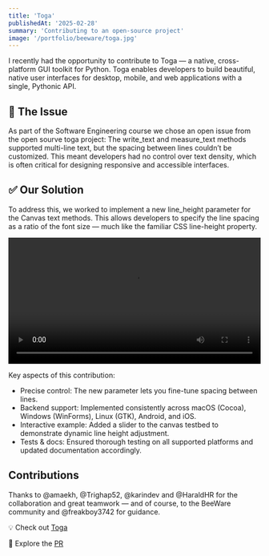 ```yaml
---
title: 'Toga'
publishedAt: '2025-02-28'
summary: 'Contributing to an open-source project'
image: '/portfolio/beeware/toga.jpg'
---
```


I recently had the opportunity to contribute to Toga — a native, cross-platform GUI toolkit for Python. Toga enables developers to build beautiful, native user interfaces for desktop, mobile, and web applications with a single, Pythonic API.

## 🎯 The Issue

As part of the Software Engineering course we chose an open issue from the open sourve toga project:
The write_text and measure_text methods supported multi-line text, but the spacing between lines couldn’t be customized. This meant developers had no control over text density, which is often critical for designing responsive and accessible interfaces.

## ✅ Our Solution

To address this, we worked to implement a new line_height parameter for the Canvas text methods. This allows developers to specify the line spacing as a ratio of the font size — much like the familiar CSS line-height property.

<video controls width="100%">
    <source src="/portfolio/beeware/vid.mov" type="video/quicktime" />
    Your browser does not support this video.
</video>

Key aspects of this contribution:
- Precise control: The new parameter lets you fine-tune spacing between lines.
- Backend support: Implemented consistently across macOS (Cocoa), Windows (WinForms), Linux (GTK), Android, and iOS.
- Interactive example: Added a slider to the canvas testbed to demonstrate dynamic line height adjustment.
- Tests & docs: Ensured thorough testing on all supported platforms and updated documentation accordingly.


## Contributions

Thanks to @amaekh, @Trighap52, @karindev and @HaraldHR for the collaboration and great teamwork — and of course, to the BeeWare community and @freakboy3742 for guidance.

💡 Check out [Toga](https://beeware.org/project/toga/)

🔗 Explore the [PR](https://github.com/beeware/toga/pull/3217)


